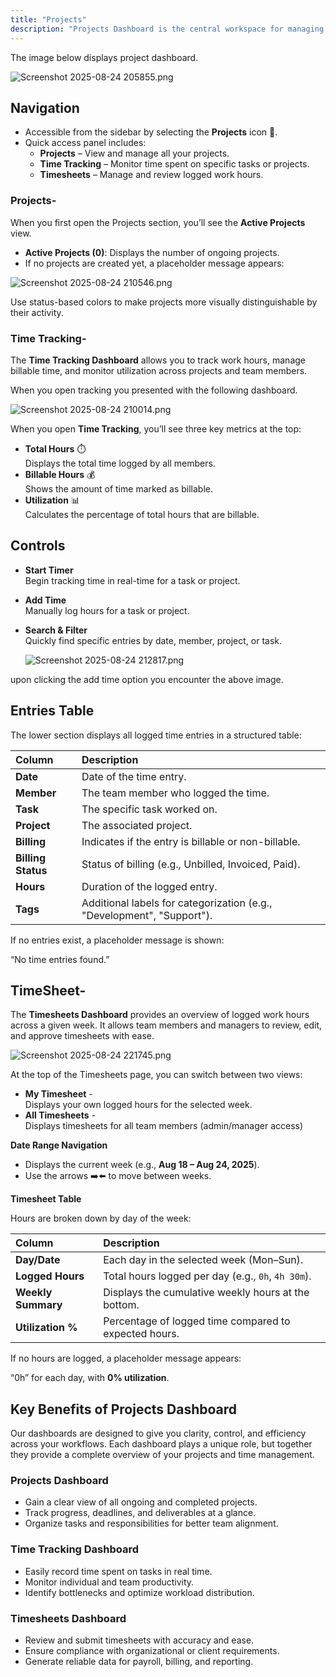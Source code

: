 ```yaml
---
title: "Projects"
description: "Projects Dashboard is the central workspace for managing your projects, tracking time, and maintaining timesheets within your workspace. our new file."
---
```


The image below displays project dashboard.

![Screenshot 2025-08-24 205855.png](/images/Screenshot2025-08-24205855.png)

## **Navigation**

- Accessible from the sidebar by selecting the **Projects** icon 📑.
- Quick access panel includes:
  - **Projects** – View and manage all your projects.
  - **Time Tracking** – Monitor time spent on specific tasks or projects.
  - **Timesheets** – Manage and review logged work hours.

### Projects-

When you first open the Projects section, you’ll see the **Active Projects** view.

- **Active Projects (0)**: Displays the number of ongoing projects.
- If no projects are created yet, a placeholder message appears:

![Screenshot 2025-08-24 210546.png](/images/Screenshot2025-08-24210546.png)

<Tip>
  Use status-based colors to make projects more visually distinguishable by their activity.
</Tip>

### Time Tracking-

The **Time Tracking Dashboard** allows you to track work hours, manage billable time, and monitor utilization across projects and team members.

When you open tracking you presented with the following dashboard.

![Screenshot 2025-08-24 210014.png](/images/Screenshot2025-08-24210014.png)

When you open **Time Tracking**, you’ll see three key metrics at the top:

- **Total Hours** ⏱️\
  Displays the total time logged by all members.
- **Billable Hours** 💰\
  Shows the amount of time marked as billable.
- **Utilization** 📊\
  Calculates the percentage of total hours that are billable.

## **Controls**

- **Start Timer** \
  Begin tracking time in real-time for a task or project.
- **Add Time** \
  Manually log hours for a task or project.
- **Search & Filter** \
  Quickly find specific entries by date, member, project, or task.

  ![Screenshot 2025-08-24 212817.png](/images/Screenshot2025-08-24212817.png)

<Note>
  upon clicking the add time option you encounter the above image.
</Note>

## **Entries Table**

The lower section displays all logged time entries in a structured table:

| Column             | Description                                                            |
| :----------------- | :--------------------------------------------------------------------- |
| **Date**           | Date of the time entry.                                                |
| **Member**         | The team member who logged the time.                                   |
| **Task**           | The specific task worked on.                                           |
| **Project**        | The associated project.                                                |
| **Billing**        | Indicates if the entry is billable or non-billable.                    |
| **Billing Status** | Status of billing (e.g., Unbilled, Invoiced, Paid).                    |
| **Hours**          | Duration of the logged entry.                                          |
| **Tags**           | Additional labels for categorization (e.g., "Development", "Support"). |

<Warning>
  If no entries exist, a placeholder message is shown:

  “No time entries found.”
</Warning>

## **TimeSheet-**

The **Timesheets Dashboard** provides an overview of logged work hours across a given week. It allows team members and managers to review, edit, and approve timesheets with ease.

![Screenshot 2025-08-24 221745.png](/images/Screenshot2025-08-24221745.png)

At the top of the Timesheets page, you can switch between two views:

- **My Timesheet** -\
  Displays your own logged hours for the selected week.
- **All Timesheets** -\
  Displays timesheets for all team members (admin/manager access)

**Date Range Navigation**

- Displays the current week (e.g., **Aug 18 – Aug 24, 2025**).
- Use the arrows ➡️⬅️ to move between weeks.

**Timesheet Table**

Hours are broken down by day of the week:

| Column             | Description                                           |
| :----------------- | :---------------------------------------------------- |
| **Day/Date**       | Each day in the selected week (Mon–Sun).              |
| **Logged Hours**   | Total hours logged per day (e.g., `0h`, `4h 30m`).    |
| **Weekly Summary** | Displays the cumulative weekly hours at the bottom.   |
| **Utilization %**  | Percentage of logged time compared to expected hours. |

<Warning>
  If no hours are logged, a placeholder message appears:

  “0h” for each day, with **0% utilization**.
</Warning>

## Key Benefits of Projects Dashboard

Our dashboards are designed to give you clarity, control, and efficiency across your workflows. Each dashboard plays a unique role, but together they provide a complete overview of your projects and time management.

### **Projects Dashboard**

- Gain a clear view of all ongoing and completed projects.
- Track progress, deadlines, and deliverables at a glance.
- Organize tasks and responsibilities for better team alignment.

### **Time Tracking Dashboard**

- Easily record time spent on tasks in real time.
- Monitor individual and team productivity.
- Identify bottlenecks and optimize workload distribution.

### **Timesheets Dashboard**

- Review and submit timesheets with accuracy and ease.
- Ensure compliance with organizational or client requirements.
- Generate reliable data for payroll, billing, and reporting.